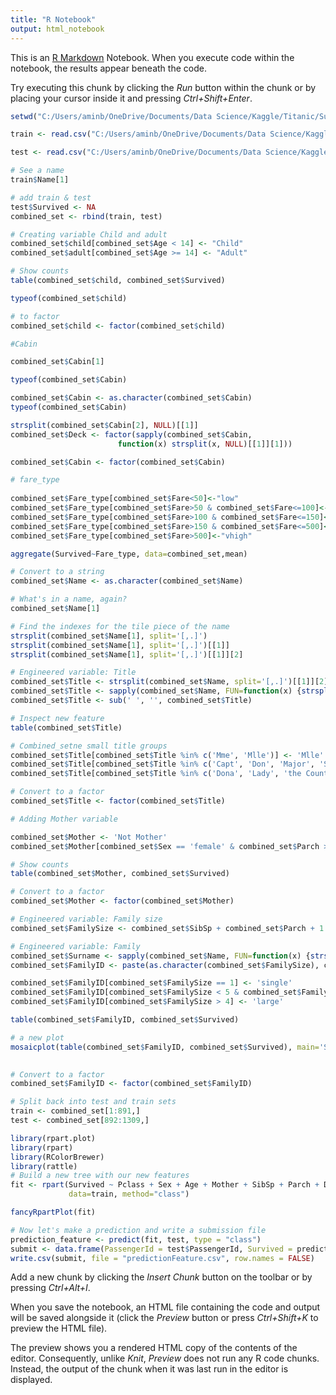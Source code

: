 ---
title: "R Notebook"
output: html_notebook
---

This is an [R Markdown](http://rmarkdown.rstudio.com) Notebook. When you execute code within the notebook, the results appear beneath the code. 

Try executing this chunk by clicking the *Run* button within the chunk or by placing your cursor inside it and pressing *Ctrl+Shift+Enter*. 

```{r}
setwd("C:/Users/aminb/OneDrive/Documents/Data Science/Kaggle/Titanic/Submission")

train <- read.csv("C:/Users/aminb/OneDrive/Documents/Data Science/Kaggle/Titanic/data/train.csv")

test <- read.csv("C:/Users/aminb/OneDrive/Documents/Data Science/Kaggle/Titanic/data/test.csv")

```

```{r}
# See a name
train$Name[1]

```
```{r}
# add train & test
test$Survived <- NA
combined_set <- rbind(train, test)
```

```{r}
# Creating variable Child and adult
combined_set$child[combined_set$Age < 14] <- "Child"
combined_set$adult[combined_set$Age >= 14] <- "Adult"
```

```{r}
# Show counts
table(combined_set$child, combined_set$Survived)
```

```{r}
typeof(combined_set$child)
```

```{r}
# to factor
combined_set$child <- factor(combined_set$child)
```

```{r}
#Cabin

combined_set$Cabin[1]
```

```{r}
typeof(combined_set$Cabin)
```

```{r}
combined_set$Cabin <- as.character(combined_set$Cabin)
typeof(combined_set$Cabin)
```

```{r}
strsplit(combined_set$Cabin[2], NULL)[[1]]
combined_set$Deck <- factor(sapply(combined_set$Cabin,
                        function(x) strsplit(x, NULL)[[1]][1]))

```

```{r}
combined_set$Cabin <- factor(combined_set$Cabin)

```

```{r}
# fare_type
                                 
combined_set$Fare_type[combined_set$Fare<50]<-"low"
combined_set$Fare_type[combined_set$Fare>50 & combined_set$Fare<=100]<-"med1"
combined_set$Fare_type[combined_set$Fare>100 & combined_set$Fare<=150]<-"med2"
combined_set$Fare_type[combined_set$Fare>150 & combined_set$Fare<=500]<-"high"
combined_set$Fare_type[combined_set$Fare>500]<-"vhigh"

aggregate(Survived~Fare_type, data=combined_set,mean) 

```

```{r}
# Convert to a string
combined_set$Name <- as.character(combined_set$Name)

# What's in a name, again?
combined_set$Name[1]

```

```{r}
# Find the indexes for the tile piece of the name
strsplit(combined_set$Name[1], split='[,.]')
strsplit(combined_set$Name[1], split='[,.]')[[1]]
strsplit(combined_set$Name[1], split='[,.]')[[1]][2]
```

```{r}
# Engineered variable: Title
combined_set$Title <- strsplit(combined_set$Name, split='[,.]')[[1]][2]  # Won't work!
combined_set$Title <- sapply(combined_set$Name, FUN=function(x) {strsplit(x, split='[,.]')[[1]][2]})
combined_set$Title <- sub(' ', '', combined_set$Title)
```

```{r}
# Inspect new feature
table(combined_set$Title)
```

```{r}
# Combined_setne small title groups
combined_set$Title[combined_set$Title %in% c('Mme', 'Mlle')] <- 'Mlle'
combined_set$Title[combined_set$Title %in% c('Capt', 'Don', 'Major', 'Sir')] <- 'Sir'
combined_set$Title[combined_set$Title %in% c('Dona', 'Lady', 'the Countess', 'Jonkheer')] <- 'Lady'

```

```{r}
# Convert to a factor
combined_set$Title <- factor(combined_set$Title)
```

```{r}
# Adding Mother variable

combined_set$Mother <- 'Not Mother'
combined_set$Mother[combined_set$Sex == 'female' & combined_set$Parch > 0 & combined_set$Age > 18 & combined_set$Title != 'Miss'] <- 'Mother'

```

```{r}
# Show counts
table(combined_set$Mother, combined_set$Survived)
```

```{r}
# Convert to a factor
combined_set$Mother <- factor(combined_set$Mother)
```

```{r}
# Engineered variable: Family size
combined_set$FamilySize <- combined_set$SibSp + combined_set$Parch + 1

```

```{r}
# Engineered variable: Family
combined_set$Surname <- sapply(combined_set$Name, FUN=function(x) {strsplit(x, split='[,.]')[[1]][1]})
combined_set$FamilyID <- paste(as.character(combined_set$FamilySize), combined_set$Surname, sep="")

combined_set$FamilyID[combined_set$FamilySize == 1] <- 'single'
combined_set$FamilyID[combined_set$FamilySize < 5 & combined_set$FamilySize > 1] <- 'Small'
combined_set$FamilyID[combined_set$FamilySize > 4] <- 'large'
```

```{r}
table(combined_set$FamilyID, combined_set$Survived)
```


```{r}
# a new plot
mosaicplot(table(combined_set$FamilyID, combined_set$Survived), main='Survival affected by Family Size ', shade=TRUE)
                                 
```

```{r}
# Convert to a factor
combined_set$FamilyID <- factor(combined_set$FamilyID)
```

```{r}
# Split back into test and train sets
train <- combined_set[1:891,]
test <- combined_set[892:1309,]
```


```{r}
library(rpart.plot)
library(rpart)
library(RColorBrewer)
library(rattle)
# Build a new tree with our new features
fit <- rpart(Survived ~ Pclass + Sex + Age + Mother + SibSp + Parch + Deck + Fare + Embarked + Title + FamilySize + FamilyID,
             data=train, method="class")

fancyRpartPlot(fit)
```

```{r}
# Now let's make a prediction and write a submission file
prediction_feature <- predict(fit, test, type = "class")
submit <- data.frame(PassengerId = test$PassengerId, Survived = prediction_feature)
write.csv(submit, file = "predictionFeature.csv", row.names = FALSE)

```

Add a new chunk by clicking the *Insert Chunk* button on the toolbar or by pressing *Ctrl+Alt+I*.

When you save the notebook, an HTML file containing the code and output will be saved alongside it (click the *Preview* button or press *Ctrl+Shift+K* to preview the HTML file).

The preview shows you a rendered HTML copy of the contents of the editor. Consequently, unlike *Knit*, *Preview* does not run any R code chunks. Instead, the output of the chunk when it was last run in the editor is displayed.
